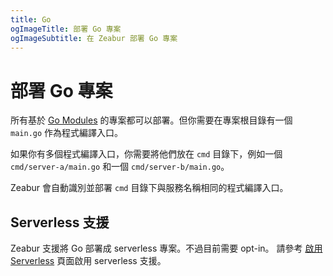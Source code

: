 ```yaml
---
title: Go
ogImageTitle: 部署 Go 專案
ogImageSubtitle: 在 Zeabur 部署 Go 專案
---
```


# 部署 Go 專案

所有基於 [Go Modules](https://blog.golang.org/using-go-modules) 的專案都可以部署。但你需要在專案根目錄有一個 `main.go` 作為程式編譯入口。

如果你有多個程式編譯入口，你需要將他們放在 `cmd` 目錄下，例如一個 `cmd/server-a/main.go` 和一個 `cmd/server-b/main.go`。

Zeabur 會自動識別並部署 `cmd` 目錄下與服務名稱相同的程式編譯入口。

## Serverless 支援

Zeabur 支援將 Go 部署成 serverless 專案。不過目前需要 opt-in。
請參考 [啟用 Serverless](/deploy/serverless) 頁面啟用 serverless 支援。
